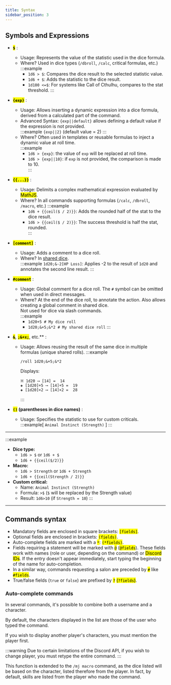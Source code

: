 ```yaml
---
title: Syntax
sidebar_position: 3
---
```


## Symbols and Expressions

- **<mark>`$`</mark>** :
  - <CL>Usage</CL>: Represents the value of the statistic used in the dice formula.
  - <CL>Where?</CL> Used in dice types (`/dbroll`, `/calc`, critical formulas, etc.)  
    :::example  
      - `1d6 > $`: Compares the dice result to the selected statistic value.  
      - `1d6 + $`: Adds the statistic to the dice result.  
      - `1d100 <=$`: For systems like Call of Cthulhu, compares to the stat threshold.
    :::

- **<mark>`{exp}`</mark>** :
  - <CL>Usage:</CL> Allows inserting a dynamic expression into a dice formula, derived from a calculated part of the command.
  - <CL>Advanced Syntax:</CL> `{exp||default}` allows defining a default value if the expression is not provided.  
    :::example `{exp||2}` (default value = 2)
    :::  
  - <CL>Where?</CL> Often used in templates or reusable formulas to inject a dynamic value at roll time.  
    :::example
      - `1d6 > {exp}`: the value of `exp` will be replaced at roll time.  
      - `1d6 > {exp||10}`: if `exp` is not provided, the comparison is made to 10.  
    :::

- **<mark>`{{...}}`</mark>** :
  - <CL>Usage:</CL> Delimits a complex mathematical expression evaluated by <mark>MathJS</mark>.
  - <CL>Where?</CL> In all commands supporting formulas (`/calc`, `/dbroll`, `/macro`, etc.)
    :::example  
      - `1d6 + {{ceil($ / 2)}}`: Adds the rounded half of the stat to the dice result.  
      - `1d6 > {{ceil($ / 2)}}`: The success threshold is half the stat, rounded.  
    :::

- **<mark>`[comment]`</mark>** :
  - <CL>Usage:</CL> Adds a comment to a dice roll.  
  - <CL>Where?</CL> In [shared dice](./expression.mdx#shared-unique-rolls-reusing-results).  
    :::example `1d20;&-2[HP Loss]`: Applies -2 to the result of `1d20` and annotates the  second line result.
    :::

- **<mark>`#comment`</mark>** :
  - <CL>Usage:</CL> Global comment for a dice roll. The `#` symbol can be omitted when used in direct messages.  
  - <CL>Where?</CL> At the end of the dice roll, to annotate the action. Also allows creating a global comment in shared dice.  
    Not used for dice via slash commands.  
    :::example
    - `1d20+5 # My dice roll`
    - `1d20;&+5;&*2 # My shared dice roll`
    :::

- **<mark>`&`</mark>**, **<mark>`;&+x;`</mark>**, etc.** :
  - <CL>Usage:</CL> Allows reusing the result of the same dice in multiple formulas (unique shared rolls).
    :::example
    ```
    /roll 1d20;&+5;&*2
    ```
    Displays:  
    ```
    ※ 1d20 ⟶ [14] =  14 
    ◈ [1d20]+5 ⟶ [14]+5 =  19 
    ◈ [1d20]×2 ⟶ [14]×2 =  28 
    ```
    :::

- **<mark>`()`</mark> (parentheses in dice names)** :
  - <CL>Usage:</CL> Specifies the statistic to use for custom criticals.  
    :::example[ `Animal Instinct (Strength)` ]
    :::

---
:::example
- **Dice type:**  
  - `1d6 > $` or `1d6 + $`  
  - `1d6 + {{ceil($/2)}}`
- **Macro:**
  - `1d6 > Strength` or `1d6 + Strength`  
  - `1d6 + {{ceil(Strength / 2)}}`
- **Custom critical:**  
  - Name: `Animal Instinct (Strength)`  
  - Formula: `>$` (`$` will be replaced by the Strength value)  
  - Result: `1d6>10` (if `Strength = 10`)
:::

---
## Commands syntax

- Mandatory fields are enclosed in square brackets: <mark class='green'>`[fields]`</mark>.
- Optional fields are enclosed in brackets: <mark class='green'>`(fields)`</mark>.
- Auto-complete fields are marked with a <mark>`*`</mark>: <mark class='green'>`(*fields)`</mark>.
- Fields requiring a statement will be marked with <mark>`@`</mark> (<mark class='green'>`@fields`</mark>). These fields work with names (role or user, depending on the command) or <mark>Discord IDs</mark>. If the entry doesn't appear immediately, start typing the beginning of the name for auto-completion.
- In a similar way, commands requesting a salon are preceded by <mark>`#`</mark> like <mark class='green'>`#fields`</mark>.
- True/false fields (`true` or `false`) are prefixed by <mark>`?`</mark> <mark class='green'>(`?fields`)</mark>.

### Auto-complete commands

In several commands, it's possible to combine both a username and a character.

By default, the characters displayed in the list are those of the user who typed the command.

If you wish to display another player's characters, you must mention the player first.

:::warning
Due to certain limitations of the Discord API, if you wish to change player, you must retype the entire command.
:::

This function is extended to the `/mj macro` command, as the dice listed will be based on the character, listed therefore from the player. In fact, by default, skills are listed from the player who made the command.